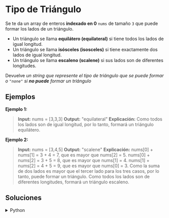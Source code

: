 # Tipo de Triángulo

Se te da un array de enteros **indexado en 0** `nums` de tamaño `3` que puede formar los lados de un triángulo.

- Un triángulo se llama **equilátero (equilateral)** si tiene todos los lados de igual longitud.
- Un triángulo se llama **isósceles (isosceles)** si tiene exactamente dos lados de igual longitud.
- Un triángulo se llama **escaleno (scalene)** si sus lados son de diferentes longitudes.

Devuelve *un string que represente el tipo de triángulo que se puede formar o `"none"` si **no puede** formar un triángulo*

## Ejemplos

**Ejemplo 1:**
> **Input:** nums = [3,3,3]
> **Output:** "equilateral"
> **Explicación:** Como todos los lados son de igual longitud, por lo tanto, formará un triángulo equilátero.

**Ejemplo 2:**
> **Input:** nums = [3,4,5]
> **Output:** "scalene"
> **Explicación:**
> nums[0] + nums[1] = 3 + 4 = 7, que es mayor que nums[2] = 5.
> nums[0] + nums[2] = 3 + 5 = 8, que es mayor que nums[1] = 4.
> nums[1] + nums[2] = 4 + 5 = 9, que es mayor que nums[0] = 3.
> Como la suma de dos lados es mayor que el tercer lado para
> los tres casos, por lo tanto, puede formar un triángulo.
> Como todos los lados son de diferentes longitudes, formará un
> triángulo escaleno.

## Soluciones

<details>
    <summary>Python</summary>
```python
class Solution:
    def triangleType(self, nums: List[int]) -> str:
        
        a,b,c = nums

        # Verificar triangulo valido 
        if (a +b <= c) or (b + c <= a) or (a + c <= b):
            return "none"
        
        # Verificar lados
        if a == 0 or b == 0 or c == 0:
            return "none"
        
        # Verificar tipo de triangulo
        if a == b == c:
            return "equilateral"
        elif a == b or b == c or a == c:
            return "isosceles"
        else:
            return "scalene"
```
</details>